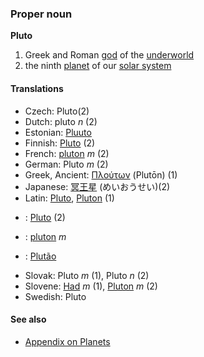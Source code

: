 === Proper noun ===
'''Pluto'''

# Greek and Roman [[god]] of the [[underworld]]
# the ninth [[planet]] of our [[solar system]]

==== Translations ====
*Czech: Pluto(2)
*Dutch: pluto ''n'' (2)
*Estonian: [[Pluuto]]
*Finnish: [[Pluto]] (2)
*French: [[pluton]] ''m'' (2)
*German: Pluto ''m'' (2)
*Greek, Ancient: [[Πλούτων]] (Plutōn) (1)
*Japanese: [[冥王星]] (めいおうせい)(2)
*Latin: [[Pluto]], [[Pluton]] (1)
*{{ms}}: [[Pluto]] (2)
*{{pl}}: [[pluton]] ''m''
*{{pt}}: [[Plutão]]
*Slovak: Pluto ''m'' (1), Pluto ''n'' (2)
*Slovene: [[Had]] ''m'' (1), [[Pluton]] ''m'' (2)
*Swedish: Pluto

==== See also ====
*[[Wiktionary_Appendix:Planets|Appendix on Planets]]